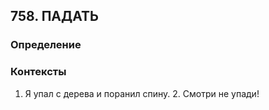 ## 758. ПАДАТЬ
### Определение


### Контексты
1. Я упал с дерева и поранил спину. 2. Смотри не упади!

